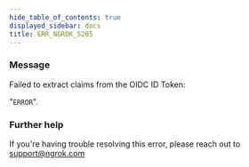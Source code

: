 ```yaml
---
hide_table_of_contents: true
displayed_sidebar: docs
title: ERR_NGROK_5205
---
```


### Message

Failed to extract claims from the OIDC ID Token:

"`ERROR`".

<ErrorDetails />

### Further help

If you're having trouble resolving this error, please reach out to [support@ngrok.com](mailto:support@ngrok.com?subject=Help%20with%20ERR_NGROK_5205)
